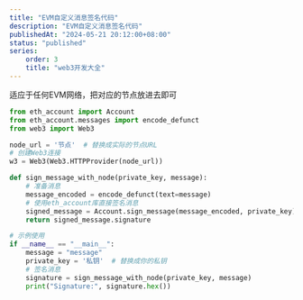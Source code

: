 ```yaml
---
title: "EVM自定义消息签名代码"
description: "EVM自定义消息签名代码"
publishedAt: "2024-05-21 20:12:00+08:00"
status: "published"
series:
    order: 3
    title: "web3开发大全"
---
```


适应于任何EVM网络，把对应的节点放进去即可

```python showLineNumbers title="evm-sign.py" {9-14}
from eth_account import Account
from eth_account.messages import encode_defunct
from web3 import Web3

node_url = '节点'  # 替换成实际的节点URL
# 创建Web3连接
w3 = Web3(Web3.HTTPProvider(node_url))

def sign_message_with_node(private_key, message):
    # 准备消息
    message_encoded = encode_defunct(text=message)
    # 使用eth_account库直接签名消息
    signed_message = Account.sign_message(message_encoded, private_key)
    return signed_message.signature

# 示例使用
if __name__ == "__main__":
    message = "message"
    private_key = '私钥'  # 替换成你的私钥
    # 签名消息
    signature = sign_message_with_node(private_key, message)
    print("Signature:", signature.hex())
```